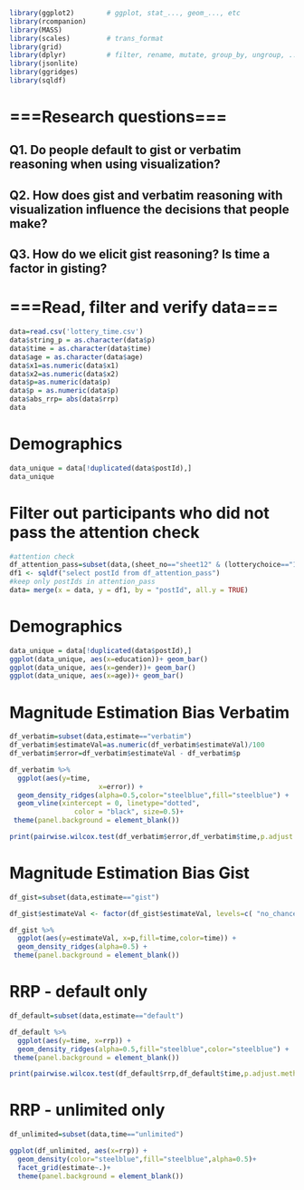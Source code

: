 ```r
library(ggplot2)        # ggplot, stat_..., geom_..., etc
library(rcompanion)
library(MASS)
library(scales)         # trans_format
library(grid)
library(dplyr)          # filter, rename, mutate, group_by, ungroup, ...
library(jsonlite)
library(ggridges)
library(sqldf)
```


# ===Research questions===

## Q1. Do people default to gist or verbatim reasoning when using visualization?
## Q2. How does gist and verbatim reasoning with visualization influence the decisions that people make?
## Q3. How do we elicit gist reasoning? Is time a factor in gisting?

# ===Read, filter and verify data===

```r
data=read.csv('lottery_time.csv')
data$string_p = as.character(data$p)
data$time = as.character(data$time)
data$age = as.character(data$age)
data$x1=as.numeric(data$x1)
data$x2=as.numeric(data$x2)
data$p=as.numeric(data$p)
data$p = as.numeric(data$p)
data$abs_rrp= abs(data$rrp)
data
```

# Demographics

```r
data_unique = data[!duplicated(data$postId),]
data_unique
```

# Filter out participants who did not pass the attention check

```r
#attention check
df_attention_pass=subset(data,(sheet_no=="sheet12" & (lotterychoice=="10b"| lotterychoice=="11a" )) )
df1 <- sqldf("select postId from df_attention_pass")
#keep only postIds in attention_pass
data= merge(x = data, y = df1, by = "postId", all.y = TRUE)

```

# Demographics

```r
data_unique = data[!duplicated(data$postId),]
ggplot(data_unique, aes(x=education))+ geom_bar()
ggplot(data_unique, aes(x=gender))+ geom_bar()
ggplot(data_unique, aes(x=age))+ geom_bar()
```

# Magnitude Estimation Bias Verbatim

```r
df_verbatim=subset(data,estimate=="verbatim")
df_verbatim$estimateVal=as.numeric(df_verbatim$estimateVal)/100
df_verbatim$error=df_verbatim$estimateVal - df_verbatim$p 

df_verbatim %>%
  ggplot(aes(y=time,
                      x=error)) +
  geom_density_ridges(alpha=0.5,color="steelblue",fill="steelblue") +
  geom_vline(xintercept = 0, linetype="dotted", 
                color = "black", size=0.5)+
 theme(panel.background = element_blank())

print(pairwise.wilcox.test(df_verbatim$error,df_verbatim$time,p.adjust.method = "bonf"))
```

# Magnitude Estimation Bias Gist

```r
df_gist=subset(data,estimate=="gist")

df_gist$estimateVal <- factor(df_gist$estimateVal, levels=c( "no_chance","highly_unlikely","unlikely", "about_even", "likely","highly_likely","almost_certain"))

df_gist %>%
  ggplot(aes(y=estimateVal, x=p,fill=time,color=time)) +
  geom_density_ridges(alpha=0.5) +
 theme(panel.background = element_blank())

```

# RRP - default only

```r
df_default=subset(data,estimate=="default")

df_default %>%
  ggplot(aes(y=time, x=rrp)) +
  geom_density_ridges(alpha=0.5,fill="steelblue",color="steelblue") +
 theme(panel.background = element_blank())

print(pairwise.wilcox.test(df_default$rrp,df_default$time,p.adjust.method = "bonf"))

```

# RRP - unlimited only

```r
df_unlimited=subset(data,time=="unlimited")

ggplot(df_unlimited, aes(x=rrp)) +
  geom_density(color="steelblue",fill="steelblue",alpha=0.5)+
  facet_grid(estimate~.)+
  theme(panel.background = element_blank())
```


